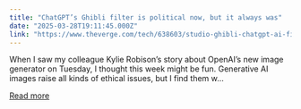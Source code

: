 ```yaml
---
title: "ChatGPT’s Ghibli filter is political now, but it always was"
date: "2025-03-28T19:11:45.000Z"
link: "https://www.theverge.com/tech/638603/studio-ghibli-chatgpt-ai-filter-white-house-meme"
---
```


When I saw my colleague Kylie Robison’s story about OpenAI’s new image generator on Tuesday, I thought this week might be fun. Generative AI images raise all kinds of ethical issues, but I find them w...

[Read more](https://www.theverge.com/tech/638603/studio-ghibli-chatgpt-ai-filter-white-house-meme)
